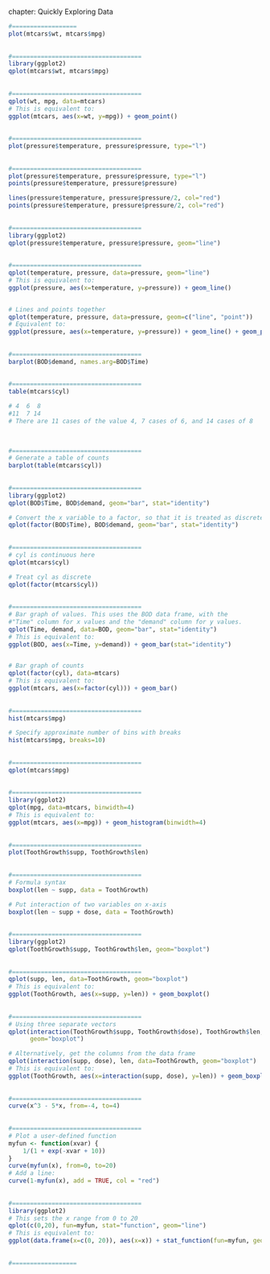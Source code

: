 chapter: Quickly Exploring Data
```r
#==================
plot(mtcars$wt, mtcars$mpg)
    
    
#====================================
library(ggplot2)
qplot(mtcars$wt, mtcars$mpg)
    
    
#====================================
qplot(wt, mpg, data=mtcars)
# This is equivalent to:
ggplot(mtcars, aes(x=wt, y=mpg)) + geom_point()
    
    
#====================================
plot(pressure$temperature, pressure$pressure, type="l")
    
    
#====================================
plot(pressure$temperature, pressure$pressure, type="l")
points(pressure$temperature, pressure$pressure)

lines(pressure$temperature, pressure$pressure/2, col="red")
points(pressure$temperature, pressure$pressure/2, col="red")
    
    
#====================================
library(ggplot2)
qplot(pressure$temperature, pressure$pressure, geom="line")
    
    
#====================================
qplot(temperature, pressure, data=pressure, geom="line")
# This is equivalent to:
ggplot(pressure, aes(x=temperature, y=pressure)) + geom_line()


# Lines and points together
qplot(temperature, pressure, data=pressure, geom=c("line", "point"))
# Equivalent to:
ggplot(pressure, aes(x=temperature, y=pressure)) + geom_line() + geom_point()
    
    
#====================================
barplot(BOD$demand, names.arg=BOD$Time)
    
    
#====================================
table(mtcars$cyl)

# 4  6  8
#11  7 14
# There are 11 cases of the value 4, 7 cases of 6, and 14 cases of 8

    
    
#====================================
# Generate a table of counts
barplot(table(mtcars$cyl))
    
    
#====================================
library(ggplot2)
qplot(BOD$Time, BOD$demand, geom="bar", stat="identity")

# Convert the x variable to a factor, so that it is treated as discrete
qplot(factor(BOD$Time), BOD$demand, geom="bar", stat="identity")
    
    
#====================================
# cyl is continuous here
qplot(mtcars$cyl)

# Treat cyl as discrete
qplot(factor(mtcars$cyl))
    
    
#====================================
# Bar graph of values. This uses the BOD data frame, with the 
#"Time" column for x values and the "demand" column for y values.
qplot(Time, demand, data=BOD, geom="bar", stat="identity")
# This is equivalent to:
ggplot(BOD, aes(x=Time, y=demand)) + geom_bar(stat="identity")


# Bar graph of counts
qplot(factor(cyl), data=mtcars)
# This is equivalent to:
ggplot(mtcars, aes(x=factor(cyl))) + geom_bar()
    
    
#====================================
hist(mtcars$mpg)

# Specify approximate number of bins with breaks
hist(mtcars$mpg, breaks=10)
    
    
#====================================
qplot(mtcars$mpg)
    
    
#====================================
library(ggplot2)
qplot(mpg, data=mtcars, binwidth=4)
# This is equivalent to:
ggplot(mtcars, aes(x=mpg)) + geom_histogram(binwidth=4)
    
    
#====================================
plot(ToothGrowth$supp, ToothGrowth$len)
    
    
#====================================
# Formula syntax
boxplot(len ~ supp, data = ToothGrowth)

# Put interaction of two variables on x-axis
boxplot(len ~ supp + dose, data = ToothGrowth)
    
    
#====================================
library(ggplot2)
qplot(ToothGrowth$supp, ToothGrowth$len, geom="boxplot")
    
    
#====================================
qplot(supp, len, data=ToothGrowth, geom="boxplot")
# This is equivalent to:
ggplot(ToothGrowth, aes(x=supp, y=len)) + geom_boxplot()
    
    
#====================================
# Using three separate vectors
qplot(interaction(ToothGrowth$supp, ToothGrowth$dose), ToothGrowth$len,
      geom="boxplot")

# Alternatively, get the columns from the data frame
qplot(interaction(supp, dose), len, data=ToothGrowth, geom="boxplot")
# This is equivalent to:
ggplot(ToothGrowth, aes(x=interaction(supp, dose), y=len)) + geom_boxplot()
    
    
#====================================
curve(x^3 - 5*x, from=-4, to=4)
    
    
#====================================
# Plot a user-defined function
myfun <- function(xvar) {
    1/(1 + exp(-xvar + 10))
}
curve(myfun(x), from=0, to=20)
# Add a line:
curve(1-myfun(x), add = TRUE, col = "red")
    
    
#====================================
library(ggplot2)
# This sets the x range from 0 to 20
qplot(c(0,20), fun=myfun, stat="function", geom="line")
# This is equivalent to:
ggplot(data.frame(x=c(0, 20)), aes(x=x)) + stat_function(fun=myfun, geom="line")
    
    
#==================

```

